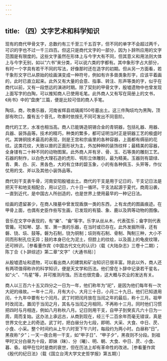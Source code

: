 ```yaml
---
---
---
```

title: （四）文字艺术和科学知识
---



现有的商代甲骨文字，总数约有三千至三千五百字，但不同的单字不会超过两千，可识的字也不过一千三四百。但这只是商代文字的一部分，因为卜辞所应用的文字范围是有限度的。这些文字虽然在形体上与今字大有不同，但其意义和用法则大体上与今字无别，如以“六书”来分类，可以说六类的字都有。其中象形字占大部分，有时一个字具有若干不同的写法，好像那时还在造字的初期。但从另一方面看，若干象形文字已从原始的绘画演变成一种符号，例如有许多兽类象形字，应该平着画的，此时已直立起来。此外又有大量的会意、指事、转注、形声等类的字，似乎在商代以前，又有一段悠远的演进时期。除了契刻的甲骨文字，殷墟遗物中也曾发现上面写字的白陶，可以推知商人已使用毛笔。此外商人又有写在简册上的文书，《尚书》中的“盘庚”三篇，便是比较可信的商人手笔。

陶埙，商，吹奏乐器，河南省辉县琉璃阁150号墓出土。这三件陶埙均为黑陶，顶部有吹口，腹有五个音孔，吹奏时依按孔不同可发出不同音阶。

商代的工艺，水准也相当高。商人已能铸造铜锡合金的青铜器，包括礼器、用器、兵器、装饰品等。技术的精巧，种类的繁多，都可证明当时正是铜器工艺的极盛时代。其铸铜技术最高的表现，则是王宫和宗庙里的各种容器，上面都有缛丽的花纹。这类花纹，大致以兽的正面形状为主，外加种种的装饰纹样；最精美的容器，全身镂有二十种不同的动物图案。此外商人并有牙、骨、玉、石等类的雕刻工艺。石器的制作，以白色大理石造的虎形、鸮形立体雕刻，最为精美。玉器则有碧绿、青、黄、白、灰、黑各色，大的有立体的碧玉象，小的有各种佩玉、头笄等，作仪仗用的戈、斧以及其他小装饰品等。

商代刻干支表牛骨，河南安阳殷墟出土。商代的干支是用于记日的，干支记日法是把天干和地支相配合，用以记日，六十日一循环。干支法起源于夏代，商周沿袭，一直到近代，是中国古人所创造的，也是世界上使用最早的一种记日法。

绘画的遗留甚少，在商人陵墓中曾发现盾旗一类的东西，上有龙虎的图画痕迹。在甲骨上面，也偶有史臣作些写生画，已发现的有猿、象、鹿以及鹑等动物的图像。

音乐在文字中表现的，有“樂”、“龠”等字。乐字从丝从木，代表弦乐；龠字则代表管籥。可知琴、瑟、笙、箫一类的乐器，在当时或已存在。此外发掘所得，还有磐、铙、埙、鼓等。磐为石制，铙为铜制；埙则有石制、骨制、陶制三种，大小不同而形制孔位无异；鼓的本身已化为泥土，但腔上的纹绘，以及面上的龟皮纹理，还可辨识。［参看董作宾《中国古代文化的认识》（载《大陆杂志》三卷十二期）；陈丁合《卜辞综述》第二章“文字”（大通书局）］

从殷墟遗址和遗物，可以看出商人的建筑和矿冶知识已很丰富。除此以外，商人还有两项值得称许的科学知识，便是天文学和历法。他们曾在卜辞中记录若干星名，如“火”、“鸟星”等，并可推测月蚀。历法也很完备，这大概与农业的发达有关。

商人以三百六十五又四分之一日为一年，他们称年为“祀”，是因为他们每年有一次大祀的缘故。一年十二月，月有大小，大月三十日，小月二十九日。他们已知道用闰，十九年中要有七个闰月。武丁时把闰月放在当闰之年的最后，称十三月。祖甲时改闰法，置闰于当闰之月，其名与当闰之月相同，不再称十三月。同时他们习惯把四时与月相连，例如八月称秋八月。记日则用干支，自甲子到癸亥凡六十日为一周，周而复始。这办法上承远古，从商到现在，经三千二百余年而毫无错误，真是世界文化史上的奇迹。武丁时，把白昼分为七段，即明、大采、大食、中日、昃、小食、小采。整个时间约从上午六时至下午六时，每段约为两小时。白昼称“日”，黑夜称“夕”；一天一夜合用一干支，如“甲子日”、“甲子夕”，黑夜则不分段。到祖甲时又分白昼为十段，即妹（昧）、分（曦）、明、朝、大食、中日、昃、小食、暮、昏。祖甲在位时是商的衰世，但在历法上却有革命性的改进。［参看董作宾《殷代的纪日法》（载《国立台湾大学文史哲学报》第五期）］